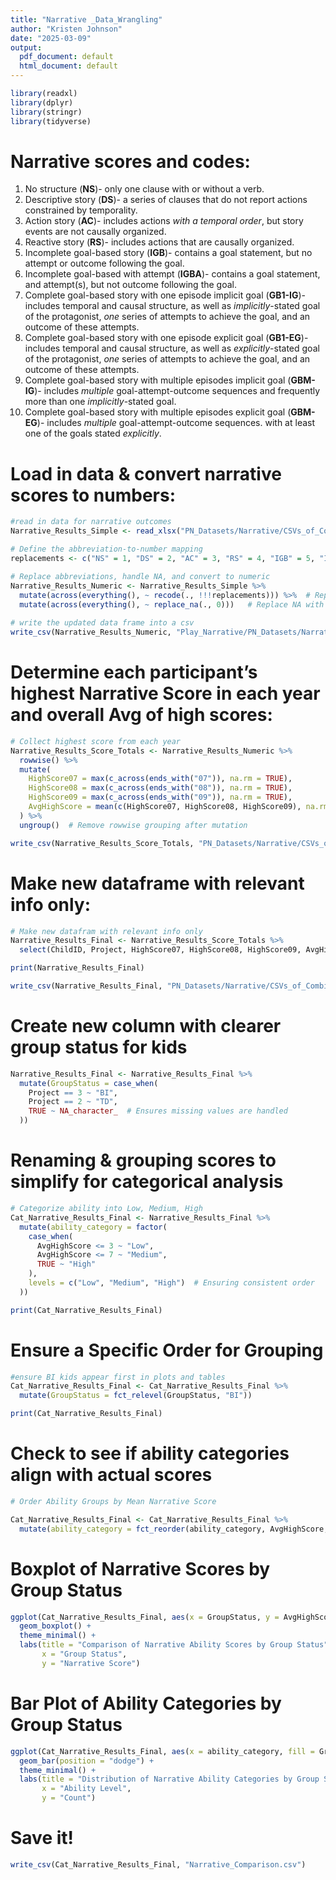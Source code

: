 ```yaml
---
title: "Narrative _Data_Wrangling"
author: "Kristen Johnson"
date: "2025-03-09"
output:
  pdf_document: default
  html_document: default
---
```


```r
library(readxl)
library(dplyr)
library(stringr)
library(tidyverse)
```
# Narrative scores and codes:
1. No structure (**NS**)- only one clause with or without a verb. 
2. Descriptive story (**DS**)- a series of clauses that do not report actions constrained by temporality.
3. Action story (**AC**)-  includes actions *with a temporal order*, but story events are not causally organized.
4. Reactive story (**RS**)- includes actions that are causally organized.
5. Incomplete goal-based story (**IGB**)- contains a goal statement, but no attempt or outcome following the goal.
6. Incomplete goal-based with attempt (**IGBA**)- contains a goal statement, and attempt(s), but not outcome following the goal.
7. Complete goal-based story with one episode implicit goal (**GB1-IG**)- includes temporal and causal structure, as well as *implicitly*-stated goal of the protagonist, *one* series of attempts to achieve the goal, and an outcome of these attempts.
8. Complete goal-based story with one episode explicit goal (**GB1-EG**)- includes temporal and causal structure, as well as *explicitly*-stated goal of the protagonist, *one* series of attempts to achieve the goal, and an outcome of these attempts.
9. Complete goal-based story with multiple episodes implicit goal (**GBM-IG**)- includes *multiple* goal-attempt-outcome sequences and frequently more than one *implicitly*-stated goal. 
10. Complete goal-based story with multiple episodes explicit goal (**GBM-EG**)- includes *multiple* goal-attempt-outcome sequences. with at least one of the goals stated *explicitly*.

# Load in data & convert narrative scores to numbers:
```r
#read in data for narrative outcomes
Narrative_Results_Simple <- read_xlsx("PN_Datasets/Narrative/CSVs_of_Combined_Data_N/Narrative_Results_Simple.xlsx")

# Define the abbreviation-to-number mapping
replacements <- c("NS" = 1, "DS" = 2, "AC" = 3, "RS" = 4, "IGB" = 5, "IGBA" = 6, "GB1-IG" = 7, "GB1-EG" = 8, "GBM-IG" = 9, "GBM-EG" = 10)

# Replace abbreviations, handle NA, and convert to numeric
Narrative_Results_Numeric <- Narrative_Results_Simple %>%
  mutate(across(everything(), ~ recode(., !!!replacements))) %>%  # Replace abbreviations
  mutate(across(everything(), ~ replace_na(., 0)))   # Replace NA with "0"
  
# write the updated data frame into a csv
write_csv(Narrative_Results_Numeric, "Play_Narrative/PN_Datasets/Narrative/CSVs_of_Combined_Data_N/Narrative_Results_Numeric.csv")
```

# Determine each participant's highest Narrative Score in each year and overall Avg of high scores:
```r
# Collect highest score from each year
Narrative_Results_Score_Totals <- Narrative_Results_Numeric %>%
  rowwise() %>%
  mutate(
    HighScore07 = max(c_across(ends_with("07")), na.rm = TRUE),
    HighScore08 = max(c_across(ends_with("08")), na.rm = TRUE),
    HighScore09 = max(c_across(ends_with("09")), na.rm = TRUE),
    AvgHighScore = mean(c(HighScore07, HighScore08, HighScore09), na.rm = TRUE)  # Add average of the 3 high scores
  ) %>%
  ungroup()  # Remove rowwise grouping after mutation

write_csv(Narrative_Results_Score_Totals, "PN_Datasets/Narrative/CSVs_of_Combined_Data_N/Narrative_Results_Score_Totals.csv")
```

# Make new dataframe with relevant info only:
```r
# Make new datafram with relevant info only
Narrative_Results_Final <- Narrative_Results_Score_Totals %>%
  select(ChildID, Project, HighScore07, HighScore08, HighScore09, AvgHighScore)

print(Narrative_Results_Final)

write_csv(Narrative_Results_Final, "PN_Datasets/Narrative/CSVs_of_Combined_Data_N/Narrative_Results_Final.csv")

```

# Create new column with clearer group status for kids
```r
Narrative_Results_Final <- Narrative_Results_Final %>%
  mutate(GroupStatus = case_when(
    Project == 3 ~ "BI",
    Project == 2 ~ "TD",
    TRUE ~ NA_character_  # Ensures missing values are handled
  ))
```

# Renaming & grouping scores to simplify for categorical analysis
```r
# Categorize ability into Low, Medium, High
Cat_Narrative_Results_Final <- Narrative_Results_Final %>%
  mutate(ability_category = factor(
    case_when(
      AvgHighScore <= 3 ~ "Low",
      AvgHighScore <= 7 ~ "Medium",
      TRUE ~ "High"
    ),
    levels = c("Low", "Medium", "High")  # Ensuring consistent order
  ))

print(Cat_Narrative_Results_Final)
```

# Ensure a Specific Order for Grouping 
```r
#ensure BI kids appear first in plots and tables
Cat_Narrative_Results_Final <- Cat_Narrative_Results_Final %>%
  mutate(GroupStatus = fct_relevel(GroupStatus, "BI"))

print(Cat_Narrative_Results_Final)
```

# Check to see if ability categories align with actual scores
```r
# Order Ability Groups by Mean Narrative Score

Cat_Narrative_Results_Final <- Cat_Narrative_Results_Final %>%
  mutate(ability_category = fct_reorder(ability_category, AvgHighScore, .fun = mean))

```

# Boxplot of Narrative Scores by Group Status
```r
ggplot(Cat_Narrative_Results_Final, aes(x = GroupStatus, y = AvgHighScore, fill = GroupStatus)) +
  geom_boxplot() +
  theme_minimal() +
  labs(title = "Comparison of Narrative Ability Scores by Group Status",
       x = "Group Status",
       y = "Narrative Score")

```

# Bar Plot of Ability Categories by Group Status
```r
ggplot(Cat_Narrative_Results_Final, aes(x = ability_category, fill = GroupStatus)) +
  geom_bar(position = "dodge") +
  theme_minimal() +
  labs(title = "Distribution of Narrative Ability Categories by Group Status",
       x = "Ability Level",
       y = "Count")

```

# Save it!
```r
write_csv(Cat_Narrative_Results_Final, "Narrative_Comparison.csv")
```


